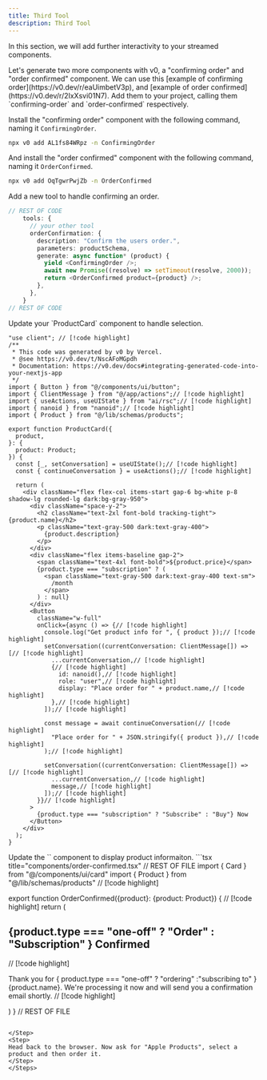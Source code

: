 ```yaml
---
title: Third Tool
description: Third Tool
---
```


In this section, we will add further interactivity to your streamed components.

<Steps>
<Step>
Let's generate two more components with v0, a "confirming order" and "order confirmed" component. We can use this [example of confirming order](https://v0.dev/r/eaUimbetV3p), and [example of order confirmed](https://v0.dev/r/2IxXsvi01N7). Add them to your project, calling them `confirming-order` and `order-confirmed` respectively.

Install the "confirming order" component with the following command, naming it `ConfirmingOrder`.
```bash
npx v0 add AL1fs84WRpz -n ConfirmingOrder
```
And install the "order confirmed" component with the following command, naming it `OrderConfirmed`.
```bash
npx v0 add OqTgwrPwjZb -n OrderConfirmed
```
</Step>
<Step>
Add a new tool to handle confirming an order.

```typescript title="app/actions.tsx"
// REST OF CODE
    tools: {
      // your other tool
      orderConfirmation: {
        description: "Confirm the users order.",
        parameters: productSchema,
        generate: async function* (product) {
          yield <ConfirmingOrder />;
          await new Promise((resolve) => setTimeout(resolve, 2000));
          return <OrderConfirmed product={product} />;
        },
      },
    }
// REST OF CODE
```

</Step>

<Step>
Update your `ProductCard` component to handle selection.

```tsx title="components/product-card.tsx"
"use client"; // [!code highlight]
/**
 * This code was generated by v0 by Vercel.
 * @see https://v0.dev/t/NscAFoMGpdh
 * Documentation: https://v0.dev/docs#integrating-generated-code-into-your-nextjs-app
 */
import { Button } from "@/components/ui/button";
import { ClientMessage } from "@/app/actions";// [!code highlight]
import { useActions, useUIState } from "ai/rsc";// [!code highlight]
import { nanoid } from "nanoid";// [!code highlight]
import { Product } from "@/lib/schemas/products";

export function ProductCard({
  product,
}: {
  product: Product;
}) {
  const [_, setConversation] = useUIState();// [!code highlight]
  const { continueConversation } = useActions();// [!code highlight]

  return (
    <div className="flex flex-col items-start gap-6 bg-white p-8 shadow-lg rounded-lg dark:bg-gray-950">
      <div className="space-y-2">
        <h2 className="text-2xl font-bold tracking-tight">{product.name}</h2>
        <p className="text-gray-500 dark:text-gray-400">
          {product.description}
        </p>
      </div>
      <div className="flex items-baseline gap-2">
        <span className="text-4xl font-bold">${product.price}</span>
        {product.type === "subscription" ? (
          <span className="text-gray-500 dark:text-gray-400 text-sm">
            /month
          </span>
        ) : null}
      </div>
      <Button 
        className="w-full"
        onClick={async () => {// [!code highlight]
          console.log("Get product info for ", { product });// [!code highlight]
          setConversation((currentConversation: ClientMessage[]) => [// [!code highlight]
            ...currentConversation,// [!code highlight]
            {// [!code highlight]
              id: nanoid(),// [!code highlight]
              role: "user",// [!code highlight]
              display: "Place order for " + product.name,// [!code highlight]
            },// [!code highlight]
          ]);// [!code highlight]

          const message = await continueConversation(// [!code highlight]
            "Place order for " + JSON.stringify({ product }),// [!code highlight]
          );// [!code highlight]

          setConversation((currentConversation: ClientMessage[]) => [// [!code highlight]
            ...currentConversation,// [!code highlight]
            message,// [!code highlight]
          ]);// [!code highlight]
        }}// [!code highlight]
      >
        {product.type === "subscription" ? "Subscribe" : "Buy"} Now
      </Button>
    </div>
  );
}
```
</Step>
<Step>
Update the `<OrderConfirmed />` component to display product informaiton.
```tsx title="components/order-confirmed.tsx"
// REST OF FILE
import { Card } from "@/components/ui/card"
import { Product } from "@/lib/schemas/products" // [!code highlight]

export function OrderConfirmed({product}: {product: Product}) { // [!code highlight]
  return (
    <Card className="w-full p-8 flex flex-col items-center justify-center text-center">
      <div className="bg-green-500 rounded-full p-4 mb-4">
        <CheckIcon className="h-8 w-8 text-white" />
      </div>
      <h2 className="text-2xl font-bold mb-2">{product.type === "one-off" ? "Order" : "Subscription" } Confirmed</h2> // [!code highlight]
      <p className="text-gray-500 dark:text-gray-400">
        Thank you for { product.type === "one-off" ? "ordering" :"subscribing to" } {product.name}. We're processing it now and will send you a confirmation email shortly. // [!code highlight]
      </p>
    </Card>
  )
}
// REST OF FILE
```

</Step>
<Step>
Head back to the browser. Now ask for "Apple Products", select a product and then order it.
</Step>
</Steps>